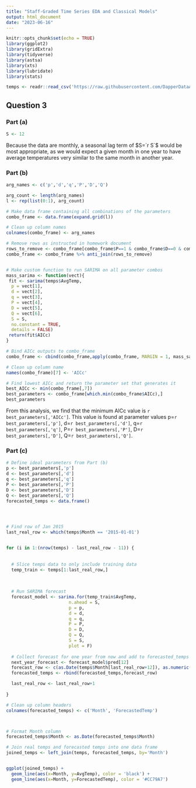 ---
title: "Staff-Graded Time Series EDA and Classical Models"
output: html_document
date: "2023-06-16"
---

```{r setup, include=FALSE}
knitr::opts_chunk$set(echo = TRUE)
library(ggplot2)
library(gridExtra)
library(tidyverse)
library(astsa)
library(xts)
library(lubridate)
library(stats)

temps <- readr::read_csv('https://raw.githubusercontent.com/DapperDataAnalyst/Advanced_Predictive_Models/main/MeanDallasTemps.csv')
```

## Question 3
### Part (a)

```{r include = FALSE}
S <- 12
```
Because the data are monthly, a seasonal lag term of $S=`r S`$ would be most appropriate, as we would expect a given month in one year to have average temperatures very similar to the same month in another year.

### Part (b)
```{r message=FALSE, warning=FALSE}

arg_names <- c('p','d','q','P','D','Q')

arg_count <- length(arg_names)
l <- rep(list(0:1), arg_count)

# Make data frame containing all combinations of the parameters
combo_frame <- data.frame(expand.grid(l))

# Clean up column names
colnames(combo_frame) <- arg_names

# Remove rows as instructed in homework document
rows_to_remove <- combo_frame[combo_frame$P==1 & combo_frame$D==0 & combo_frame$Q==1 & combo_frame$d==0,]
combo_frame <- combo_frame %>% anti_join(rows_to_remove)


# Make custom function to run SARIMA on all parameter combos
mass_sarima <- function(vect){
 fit <- sarima(temps$AvgTemp,
  p = vect[1],
  d = vect[2],
  q = vect[3],
  P = vect[4],
  D = vect[5],
  Q = vect[6],
  S = S,
  no.constant = TRUE,
  details = FALSE)
 return(fit$AICc)
}

# Bind AICc outputs to combo_frame
combo_frame <- cbind(combo_frame,apply(combo_frame, MARGIN = 1, mass_sarima))

# Clean up column name
names(combo_frame)[7] <- 'AICc'

# Find lowest AICc and return the parameter set that generates it
best_AICc <- min(combo_frame[,7])
best_parameters <- combo_frame[which.min(combo_frame$AICc),]
best_parameters

```

From this analysis, we find that the minimum AICc value is `r best_parameters[,'AICc']`. This value is found at parameter values p=`r best_parameters[,'p']`, d=`r best_parameters[,'d']`, q=`r best_parameters[,'q']`, P=`r best_parameters[,'P']`, D=`r best_parameters[,'D']`, Q=`r best_parameters[,'Q']`.

### Part (c)
```{r 3Qc, message=FALSE, warning=FALSE}

# Define ideal parameters from Part (b)
p <- best_parameters[,'p']
d <- best_parameters[,'d']
q <- best_parameters[,'q']
P <- best_parameters[,'P']
D <- best_parameters[,'D']
Q <- best_parameters[,'Q']
forecasted_temps <- data.frame()




# Find row of Jan 2015
last_real_row <- which(temps$Month == '2015-01-01')


for (i in 1:(nrow(temps) - last_real_row - 11)) {
  
  
  # Slice temps data to only include training data
  temp_train <- temps[1:last_real_row,]
  
  
  
  # Run SARIMA forecast
  forecast_model <- sarima.for(temp_train$AvgTemp, 
                        n.ahead = S, 
                        p = p, 
                        d = d, 
                        q = q,
                        P = P,
                        D = D,
                        Q = Q,
                        S = S,
                        plot = F)
  
  # Collect forecast for one year from now and add to forecasted_temps
  next_year_forecast <- forecast_model$pred[12]
  forecast_row <- c(as.Date(temps$Month[last_real_row+12]), as.numeric(next_year_forecast))
  forecasted_temps <- rbind(forecasted_temps,forecast_row)

  last_real_row <- last_real_row+1
  
}

# Clean up column headers
colnames(forecasted_temps) <- c('Month', 'ForecastedTemp')



# Format Month column
forecasted_temps$Month <- as.Date(forecasted_temps$Month)

# Join real temps and forecasted temps into one data frame
joined_temps <- left_join(temps, forecasted_temps, by='Month')


ggplot(joined_temps) +
  geom_line(aes(x=Month, y=AvgTemp), color = 'black') +
  geom_line(aes(x=Month, y=ForecastedTemp), color = '#CC79A7')





```












